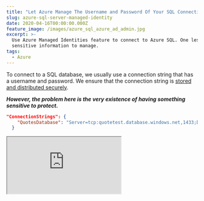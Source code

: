 ```yaml
---
title: "Let Azure Manage The Username and Password Of Your SQL Connection String"
slug: azure-sql-server-managed-identity
date: 2020-04-16T00:00:00.000Z
feature_image: /images/azure_sql_azure_ad_admin.jpg
excerpt: >-
  Use Azure Managed Identities feature to connect to Azure SQL. One less
  sensitive information to manage.
tags:
  - Azure
---
```

To connect to a SQL database, we usually use a connection string that has a username and password. We ensure that the connection string is [stored and distributed securely](/blog/keeping-sensitive-configuration-data-out-of-source-control/).

**_However, the problem here is the very existence of having something sensitive to protect._**

```json
"ConnectionStrings": {
    "QuotesDatabase": "Server=tcp:quotetest.database.windows.net,1433;Database=quotes;User Id:<UserName>;Password:<YourPasswordHere>"
  }

```

<iframe src="https://www.youtube.com/embed/FFBaw-ug2-I" />

Azure SQL supports Azure AD authentication, which means it also supports the [Managed Identity](https://docs.microsoft.com/en-us/azure/active-directory/managed-identities-azure-resources/overview) feature of Azure AD. With Managed Identity, we no longer need the User Id and Password to connect. The credential is managed automatically by Azure and allows us to connect to resources that support Azure AD authentication.

In this post, let us look at how we can use Manage Service Identity to connect to Azure SQL from a web application running in Azure. Once set up, all we need is the database server details and the database name to connect to the database

[<Figure src="/images/asp_net_core_banner.png)](https://www.youtube.com/playlist?list=PL59L9XrzUa-nqfCHIKazYMFRKapPNI4sP" caption="## Using Azure AD Token to Connect to SQL" />

Using the [DefaultAzureCredential from Azure Identity SDK we can retrieve token from Azure AD](/blog/defaultazurecredential-from-azure-sdk/). SqlConnection uses this token for authentication. Below is a sample code where the AccessToken property of the SqlConnection is the Azure AD token.

```csharp
var connectionString = Configuration.GetConnectionString("QuotesDatabase");
services.AddTransient(a =>
{
    var sqlConnection = new SqlConnection(connectionString);
    var credential = new DefaultAzureCredential();
    var token = credential
        .GetToken(new Azure.Core.TokenRequestContext(
            new[] { "https://database.windows.net/.default" }));
    sqlConnection.AccessToken = token.Token;
    return sqlConnection;
});

```

When using Entity Framework, we need to use a slight workaround until [EF Core will get full support for Azure AD token access](https://github.com/dotnet/efcore/issues/13261). The easiest way to set up is to set the token for the underlying SqlConnection for EF explicitly. Also, [check out this gist](https://gist.github.com/ChristopherHaws/b1c54b95838f1513bfb74fa1c8e408f3), for a different solution.

```csharp
public QuoteContext(DbContextOptions options) : base(options)
{
    var conn = (Microsoft.Data.SqlClient.SqlConnection)Database.GetDbConnection();
    var credential = new DefaultAzureCredential();
    var token = credential
            .GetToken(new Azure.Core.TokenRequestContext(
                new[] { "https://database.windows.net/.default" }));
    conn.AccessToken = token.Token;
}

```

## Setting Up SQL Server For Managed Identity

To manage Azure SQL for AD identities, we need to connect to SQL under the Azure user context. To do this, let us set up an Azure AD user as a SQL admin. It can be done from the Azure Portal under the Azure Directory Admin option for the database server, as shown below.

![](/images/azure_sql_azure_ad_admin.jpg)

Using the SQL AD Admin credentials, you can connect via [SQL Server Management Studio](https://docs.microsoft.com/en-us/sql/ssms/download-sql-server-management-studio-ssms?view=sql-server-ver15) or [sqlcmd](https://docs.microsoft.com/en-us/sql/tools/sqlcmd-utility?view=sql-server-ver15) and grant other AD identities access. The below script grants the user 'db\_datareader, db\_datawriter, and db\_ddladmin' access.

```sql

CREATE USER [<identity-name>] FROM EXTERNAL PROVIDER;

ALTER ROLE db_datareader ADD MEMBER [<identity-name>];

ALTER ROLE db_datawriter ADD MEMBER [<identity-name>];

ALTER ROLE db_ddladmin ADD MEMBER [<identity-name>];

GO

```

`<identity-name>` is the name of the managed identity in Azure AD. For a system-assigned identity, the name is the same as the App Service name. It can also be an Azure AD Group (use the group name in this case). It gives you multiple options on how you want to manage access to the database. For local development, you can either [create a separate AD application and use the ClientId/Secret for EnvironmentCredential](/blog/azure-managed-service-identity-and-local-development/), or add all developers to an Azure AD group and grant the AD group access or explicitly add in each user to the database.

No longer we need any credentials to connect to the SQL database running on Azure. This makes it one less sensitive information to manage for our application.

```json
"ConnectionStrings": {
    "QuotesDatabase": "Server=tcp:quotetest.database.windows.net,1433;Database=quotes"
  }

```

Hope this helps you!
